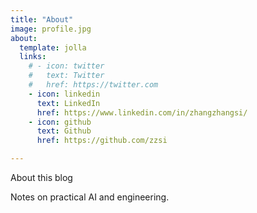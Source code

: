 ```yaml
---
title: "About"
image: profile.jpg
about:
  template: jolla
  links:
    # - icon: twitter
    #   text: Twitter
    #   href: https://twitter.com
    - icon: linkedin
      text: LinkedIn
      href: https://www.linkedin.com/in/zhangzhangsi/
    - icon: github
      text: Github
      href: https://github.com/zzsi

---
```


About this blog

Notes on practical AI and engineering.
